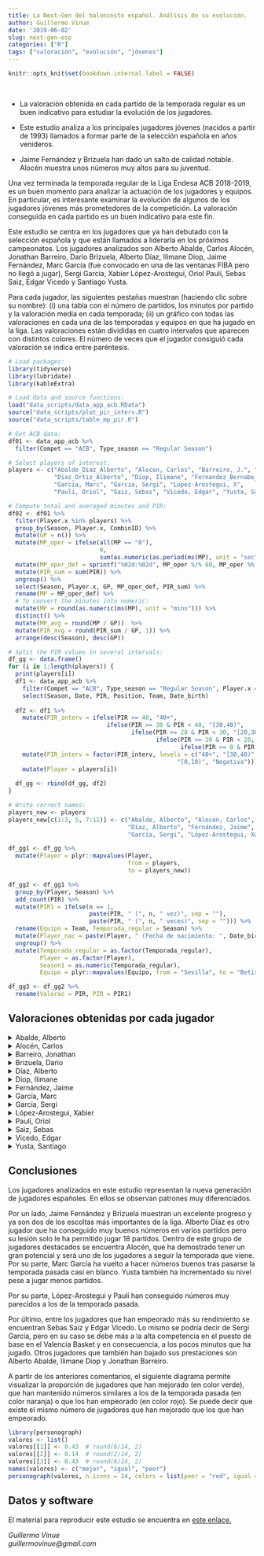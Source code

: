 ```yaml
---
title: La Next-Gen del baloncesto español. Análisis de su evolución.
author: Guillermo Vinue
date: '2019-06-02'
slug: next-gen-esp
categories: ["R"]
tags: ["valoración", "evolución", "jóvenes"]
---
```


```r
knitr::opts_knit$set(bookdown.internal.label = FALSE)
```

<br>

* La valoración obtenida en cada partido de la temporada regular es un buen indicativo para estudiar la evolución de los jugadores. 

* Este estudio analiza a los principales jugadores jóvenes (nacidos a partir de 1993) llamados a formar parte de la selección española en años venideros.

* Jaime Fernández y Brizuela han dado un salto de calidad notable. Alocén muestra unos números muy altos para su juventud.

Una vez terminada la temporada regular de la Liga Endesa ACB 2018-2019, es un buen momento para analizar la actuación de los jugadores y equipos. En particular, es interesante examinar la evolución de algunos de los jugadores jóvenes más prometedores de la competición. La valoración conseguida en cada partido es un buen indicativo para este fin. 

Este estudio se centra en los jugadores que ya han debutado con la selección española y que están llamados a liderarla en los próximos campeonatos. Los jugadores analizados son Alberto Abalde, Carlos Alocén, Jonathan Barreiro, Dario Brizuela, Alberto Díaz, Ilimane Diop, Jaime Fernández, Marc García (fue convocado en una de las ventanas FIBA pero no llegó a jugar), Sergi García, Xabier López-Arostegui, Oriol Paulí, Sebas Saiz, Edgar Vicedo y Santiago Yusta.

Para cada jugador, las siguientes pestañas muestran (haciendo clic sobre su nombre): (i) una tabla con el número de partidos, los minutos por partido y la valoración media en cada temporada; (ii) un gráfico con todas las valoraciones en cada una de las temporadas y equipos en que ha jugado en la liga. Las valoraciones están divididas en cuatro intervalos que aparecen con distintos colores. El número de veces que el jugador consiguió cada valoración se indica entre paréntesis. 

```r
# Load packages:
library(tidyverse)
library(lubridate)
library(kableExtra)
```

```r
# Load data and source functions:
load("data_scripts/data_app_acb.RData")
source("data_scripts/plot_pir_interv.R")
source("data_scripts/table_mp_pir.R")
```

```r
# Get ACB data:
df01 <- data_app_acb %>% 
  filter(Compet == "ACB", Type_season == "Regular Season")

# Select players of interest:
players <- c("Abalde_Diaz_Alberto", "Alocen, Carlos", "Barreiro, J.", "Brizuela, Dario", 
             "Diaz_Ortiz_Alberto", "Diop, Ilimane", "Fernandez_Bernabe_Jaime",
             "Garcia, Marc", "Garcia, Sergi", "Lopez-Arostegui, X",
             "Pauli, Oriol", "Saiz, Sebas", "Vicedo, Edgar", "Yusta, Santiago")

# Compute total and averaged minutes and PIR:
df02 <- df01 %>% 
  filter(Player.x %in% players) %>%
  group_by(Season, Player.x, CombinID) %>%
  mutate(GP = n()) %>%
  mutate(MP_oper = ifelse(all(MP == "0"), 
                          0,
                          sum(as.numeric(as.period(ms(MP), unit = "sec")), na.rm = TRUE))) %>%
  mutate(MP_oper_def = sprintf("%02d:%02d", MP_oper %/% 60, MP_oper %% 60)) %>%
  mutate(PIR_sum = sum(PIR)) %>%
  ungroup() %>%
  select(Season, Player.x, GP, MP_oper_def, PIR_sum) %>%
  rename(MP = MP_oper_def) %>%
  # To convert the minutes into numeric:
  mutate(MP = round(as.numeric(ms(MP), unit = "mins"))) %>%
  distinct() %>%
  mutate(MP_avg = round(MP / GP))  %>%
  mutate(PIR_avg = round(PIR_sum / GP, 1)) %>% 
  arrange(desc(Season), desc(GP))
```

```r
# Split the PIR values in several intervals:
df_gg <- data.frame()
for (i in 1:length(players)) {
  print(players[i])
  df1 <- data_app_acb %>%
    filter(Compet == "ACB", Type_season == "Regular Season", Player.x == players[i]) %>%
    select(Season, Date, PIR, Position, Team, Date_birth) 
  
  df2 <- df1 %>%
    mutate(PIR_interv = ifelse(PIR >= 40, "40+", 
                            ifelse(PIR >= 30 & PIR < 40, "[30,40)",
                                   ifelse(PIR >= 20 & PIR < 30, "[20,30)",
                                          ifelse(PIR >= 10 & PIR < 20, "[10,20)",
                                                 ifelse(PIR >= 0 & PIR < 10, "[0,10)", "Negativa")))))) %>%
    mutate(PIR_interv = factor(PIR_interv, levels = c("40+", "[30,40)", "[20,30)", "[10,20)", 
                                                "[0,10)", "Negativa"))) %>%
    mutate(Player = players[i])
  
  df_gg <- rbind(df_gg, df2)
}

# Write correct names:
players_new <- players
players_new[c(1:3, 5, 7:11)] <- c("Abalde, Alberto", "Alocén, Carlos", "Barreiro, Jonathan", 
                                  "Díaz, Alberto", "Fernández, Jaime", "García, Marc", 
                                  "García, Sergi", "López-Arostegui, Xabier", "Paulí, Oriol")

df_gg1 <- df_gg %>%
  mutate(Player = plyr::mapvalues(Player, 
                                  from = players,
                                  to = players_new))

df_gg2 <- df_gg1 %>%
  group_by(Player, Season) %>%
  add_count(PIR) %>%
  mutate(PIR1 = ifelse(n == 1, 
                       paste(PIR, " (", n, " vez)", sep = ""),
                       paste(PIR, " (", n, " veces)", sep = ""))) %>%
  rename(Equipo = Team, Temporada_regular = Season) %>%
  mutate(Player_nac = paste(Player, " (Fecha de nacimiento: ", Date_birth, ")", sep = "")) %>%
  ungroup() %>%
  mutate(Temporada_regular = as.factor(Temporada_regular), 
         Player = as.factor(Player),
         Season1 = as.numeric(Temporada_regular),
         Equipo = plyr::mapvalues(Equipo, from = "Sevilla", to = "Betis")) 

df_gg3 <- df_gg2 %>%
  rename(Valorac = PIR, PIR = PIR1)
```

## Valoraciones obtenidas por cada jugador 

<details><summary>Abalde, Alberto</summary>
<p>

```r
tab1 <- table_mp_pir(df02, players[1])
kable(tab1, format = "html", caption = "") %>% kable_styling(full_width = FALSE, font_size = 13) 
```

```r
plot_pir_interv(df_gg3, players_new[1])
```

Alberto Abalde ha jugado 27 partidos de la temporada regular 2018-2019 en los que ha promediado 18 minutos por encuentro. Sus minutos y valoración por partido han descendido respecto a las dos temporadas anteriores. En el gráfico con sus valoraciones, se observa cómo Abalde ha bajado sus prestaciones. En la temporada 2016-2017, jugando en el Joventut de Badalona, el jugador gallego consiguió valorar al menos 14 en 10 partidos, con un tope de 26. En la 2017-2018, en su primera temporada con el Valencia Basket solo superó los 14 de valoración en 5 ocasiones. Y en lo que respecta a la 2018-2019, solo ha superado los 14 en 3 partidos. En ninguna de las dos últimas campañas ha logrado llegar a los 20 créditos de valoración. Por otro lado, durante esta campaña ha valorado negativamente en cuatro partidos, su segunda peor marca tras la temporada 2014-2015.

</p>
</details>

<details><summary>Alocén, Carlos</summary>
<p>

```r
tab2 <- table_mp_pir(df02, players[2])
kable(tab2, format = "html", caption = "") %>% kable_styling(full_width = FALSE)
```

```r
plot_pir_interv(df_gg3, players_new[2])
```

Carlos Alocén ha jugado 32 partidos de la temporada regular 2018-2019 en los que ha promediado 15 minutos por encuentro. Alocén, de 18 años, es el jugador más joven de los incluidos en este estudio. Pese a ello, ha logrado números muy meritorios que muestran un importante salto de calidad. Hasta en cuatro partidos ha valorado 14 o más, llegando a los 21 en una ocasión. Sin embargo, su inexperiencia todavía le hace ser un poco irregular y hasta en 5 partidos ha obtenido una valoración negativa. 

</p>
</details>

<details><summary>Barreiro, Jonathan</summary>
<p>

```r
tab3 <- table_mp_pir(df02, players[3])
kable(tab3, format = "html", caption = "") %>% kable_styling(full_width = FALSE, font_size = 16)
```

```r
plot_pir_interv(df_gg3, players_new[3])
```

Jonathan Barreiro ha jugado 32 partidos de la temporada regular 2018-2019 en los que ha promediado 16 minutos por encuentro, números similares a los de la temporada pasada. Su valoración media ha bajado. En la temporada 2017-2018, Barreiro consiguió llegar a los 10 de valoración en 5 partidos y solo valoró negativo en 2 ocasiones (en contraposición a las 9 de la 2016-2017). Sin embargo, sus números esta temporada en general han descendido. Pese a que de nuevo ha logrado al menos 10 de valoración en 5 partidos, obtuvo una puntuación negativa en 10 ocasiones, lo que es su peor registro hasta la fecha.
</p>
</details>

<details><summary>Brizuela, Dario</summary>
<p>
```r
tab4 <- table_mp_pir(df02, players[4])
kable(tab4, format = "html", caption = "") %>% kable_styling(full_width = FALSE, font_size = 11)
```

```r
plot_pir_interv(df_gg3, players_new[4])
```

Dario Brizuela ha jugado 30 partidos de la temporada regular 2018-2019 en los que ha promediado 24 minutos por encuentro, más que nunca en su carrera. Su gráfico de valoraciones demuestra su notable progreso. Brizuela ya dejó alguna muestra de su potencial al valorar 33 en un partido de la 2015-2016 o 26 en otro partido de la temporada pasada. Pero es esta temporada en la que sus números se han disparado. Ha conseguido valorar 18 o más en 8 partidos con un máximo de 30. Por primera vez en su carrera no ha valorado negativo en ningún partido.
</p>
</details>

<details><summary>Díaz, Alberto</summary>
<p>
```r
tab5 <- table_mp_pir(df02, players[5])
kable(tab5, format = "html", caption = "") %>% kable_styling(full_width = FALSE, font_size = 11)
```

```r
plot_pir_interv(df_gg3, players_new[5])
```

A causa de una lesión, Alberto Díaz solo ha podido jugar 18 partidos de la temporada regular 2018-2019 en los que ha promediado 17 minutos por encuentro. Es de destacar que en las cuatro anteriores temporadas solo se había perdido dos partidos. Según el gráfico, desde su vuelta al Unicaja en la 2015-2016, el jugador malagueño presenta números relevantes, llegando a los 14 créditos en varios partidos. Pero es esta temporada en la que se observa un paso adelante. Por primera vez con el Unicaja ha superado los 20 de valoración, igualando su mejor marca (22) que obtuvo con el Fuenlabrada. Además, no ha valorado negativo en ninguna ocasión. 
</p>
</details>

<details><summary>Diop, Ilimane</summary>
<p>
```r
tab6 <- table_mp_pir(df02, players[6])
kable(tab6, format = "html", caption = "") %>% kable_styling(full_width = FALSE, font_size = 13)
```

```r
plot_pir_interv(df_gg3, players_new[6])
```

Por primera vez en su carrera, Ilmane Diop ha jugado todos los partidos de la temporada regular, en los que ha promediado 14 minutos por encuentro, en línea con las tres temporadas anteriores. Sus números mejoraron la temporada pasada en la que por primera vez consiguió valorar más de 20. En cambio, sus números han empeorado esta campaña. Pese a que ha conseguido su récord de valoración con 25, hasta en 7 partidos ha valorado negativo.
</p>
</details>

<details><summary>Fernández, Jaime</summary>
<p>
```r
tab7 <- table_mp_pir(df02, players[7])
kable(tab7, format = "html", caption = "") %>% kable_styling(full_width = FALSE, font_size = 11)
```

```r
plot_pir_interv(df_gg3, players_new[7], text_label = 2)
```

Jaime Fernández ha jugado 28 partidos de la temporada regular 2018-2019 en los que ha promediado 24 minutos por encuentro. Estuvo 8 semanas de baja por una lesión. Pese a ello, se observa claramente que el jugador madrileño ha experimentado un gran progreso en las dos últimas temporadas, en las que ha conseguido alcanzar al menos 17 de valoración en numerosas ocasiones. La temporada pasada lo hizo 10 veces con el Andorra (5 de ellas valorando 20 o más) y esta temporada con el Unicaja no solo lo ha vuelto a conseguir en 10 partidos, sino que ha logrado superar los 30 de valoración en 3 de ellos. Hasta el momento de su lesión en los cuartos de final de la Copa del Rey, era el único jugador de la liga junto a Will Thomas y Colton Iverson que había sido capaz de hacer 30 de valoración en 3 ocasiones.
</p>
</details>

<details><summary>García, Marc</summary>
<p>
```r
tab8 <- table_mp_pir(df02, players[8])
kable(tab8, format = "html", caption = "") %>% kable_styling(full_width = FALSE, font_size = 15)
```

```r
plot_pir_interv(df_gg3, players_new[8])
```

Marc García ha jugado 29 partidos de la temporada regular 2018-2019 en los que ha promediado 14 minutos por encuentro y ha conseguido su mejor valoración media. En el gráfico se observa que ha mejorado sus números respecto a las dos temporadas en las que participó activamente en la liga (en la 2017-2018 pertenecía al equipo del FC Barcelona Lassa B de la LEB Oro). En la 2018-2019 ha conseguido valorar 12 o más en 8 partidos con un tope de 23 (y cuatro veces ha llegado a 20). En toda su carrera solo había conseguido superar los 9 de valoración en un partido durante la temporada en la que jugó en el Real Betis Energía Plus.
</p>
</details>

<details><summary>García, Sergi</summary>
<p>
```r
tab9 <- table_mp_pir(df02, players[9])
kable(tab9, format = "html", caption = "") %>% kable_styling(full_width = FALSE, font_size = 13)
```

```r
plot_pir_interv(df_gg3, players_new[9])
```

Sergi García ha jugado 23 partidos de la temporada regular 2018-2019 en los que ha promediado 9 minutos por encuentro. En el gráfico se observa con nitidez que el jugador balear ha visto frenada su progresión esta temporada. En las dos anteriores temporadas jugando con el Tecnyconta Zaragoza había conseguido valoraciones altas, superando los 15 créditos en varias ocasiones con un máximo de 24 (aunque hasta en 6 partidos hizo una valoración negativa). Por el contrario, esta temporada apenas ha gozado de oportunidades en el Valencia Basket y los partidos en los que ha jugado solo consiguió superar los 7 de valoración en tres partidos. En cambio, en dos de los últimos partidos que ha jugado con el Manresa ha hecho 10 y 16 de valoración.
</p>
</details>

<details><summary>López-Arostegui, Xabier</summary>
<p>
```r
tab10 <- table_mp_pir(df02, players[10])
kable(tab10, format = "html", caption = "") %>% kable_styling(full_width = FALSE)
```

```r
plot_pir_interv(df_gg3, players_new[10])
```

Xabier López-Arostegui ha jugado 33 partidos de la temporada regular 2018-2019 en los que ha promediado 18 minutos por encuentro y 5.5 de valoración, números muy similares a la temporada pasada, lo cual también se aprecia en su gráfico. Sus valoraciones más altas sí que son un poco peores, ya que ha hecho 9 o más de valoración en 8 partidos, por los 12 de la 2017-2018, pero a su favor se observa que ha conseguido reducir los partidos con valoración negativa.
</p>
</details>

<details><summary>Paulí, Oriol</summary>
<p>
```r
tab11 <- table_mp_pir(df02, players[11])
kable(tab11, format = "html", caption = "") %>% kable_styling(full_width = FALSE, font_size = 15)
```

```r
plot_pir_interv(df_gg3, players_new[11])
```

Por primera vez en su carrera, Oriol Paulí ha jugado todos los partidos de la temporada regular, en los que ha promediado 14 minutos por encuentro. Su valoración media ha sido la misma que la temporada pasada, pero en el gráfico se observa un ligero crecimiento en su juego ya que esta temporada ha conseguido sus tres mejores valoraciones en toda su carrera con 22, 19 y 18. Sin embargo, su cuarta mejor valoración ha sido 11, lo que indica todavía cierta irregularidad en su juego. En cuatro partidos su valoración fue 0 y en otros tres, negativa.
</p>
</details>

<details><summary>Saiz, Sebas</summary>
<p>
```r
tab12 <- table_mp_pir(df02, players[12])
kable(tab12, format = "html", caption = "") %>% kable_styling(full_width = FALSE)
```

```r
plot_pir_interv(df_gg3, players_new[12])
```

Sebas Saiz ha jugado 32 partidos de la temporada regular 2018-2019 en los que ha promediado 12 minutos y 4.3 créditos de valoración por encuentro. El jugador madrileño ha empeorado claramente sus números, seguramente perjudicado por la manera de atacar del Tenerife, que está muy enfocada a terminar sus posesiones con un tiro de tres y no jugar demasiado por dentro con sus pívots. A diferencia de su temporada en el Burgos, en la que consiguió al menos 17 de valoración en 8 encuentros, esta temporada Sebas Saiz solo ha superado los 15 dos veces. Además ha valorado negativo en 8 partidos. 
</p>
</details>

<details><summary>Vicedo, Edgar</summary>
<p>
```r
tab13 <- table_mp_pir(df02, players[13])
kable(tab13, format = "html", caption = "") %>% kable_styling(full_width = FALSE, font_size = 12)
```

```r
plot_pir_interv(df_gg3, players_new[13])
```

Edgar Vicedo ha jugado todos los partidos de la temporada regular por vez primera en su trayectoria, en los que ha promediado 12 minutos y 2.9 de valoración por encuentro, lo que muestra un claro descenso en sus prestaciones. Vicedo había conseguido números muy buenos la pasada temporada, en la que superó los 16 de valoración en 6 partidos, consiguiendo los 23 en uno de ellos. Esta tendencia positiva se ha detenido esta campaña. Solo ha superado los 9 de valoración en 2 partidos y hasta en 8 ocasiones ha valorado negativo.
</p>
</details>

<details><summary>Yusta, Santiago</summary>
<p>
```r
tab14 <- table_mp_pir(df02, players[14])
kable(tab14, format = "html", caption = "") %>% kable_styling(full_width = FALSE, font_size = 13)
```

```r
plot_pir_interv(df_gg3, players_new[14])
```

Santiago Yusta ha jugado 20 partidos de la temporada regular 2018-2019 en los que ha promediado 16 minutos por encuentro (ha jugado menos partidos, pero su promedio en minutos es el más alto hasta la fecha y ha conseguido su mejor media de valoración). En el gráfico se aprecia que sus números son similares en sus últimas cuatro temporadas. La única diferencia es que esta temporada no ha conseguido llegar a los 20 en ningún partido. Sin embargo, ha reducido sus valoraciones negativas a solo dos encuentros. La temporada pasada valoró negativo hasta en 6 ocasiones, llegando incluso a dos -5.
</p>
</details>


## Conclusiones

Los jugadores analizados en este estudio representan la nueva generación de jugadores españoles. En ellos se observan patrones muy diferenciados.

Por un lado, Jaime Fernández y Brizuela muestran un excelente progreso y ya son dos de los escoltas más importantes de la liga. Alberto Díaz es otro jugador que ha conseguido muy buenos números en varios partidos pero su lesión solo le ha permitido jugar 18 partidos. Dentro de este grupo de jugadores destacados se encuentra Alocén, que ha demostrado tener un gran potencial y será uno de los jugadores a seguir la temporada que viene. Por su parte, Marc García ha vuelto a hacer números buenos tras pasarse la temporada pasada casi en blanco. Yusta también ha incrementado su nivel pese a jugar menos partidos.

Por su parte, López-Arostegui y Paulí han conseguido números muy parecidos a los de la temporada pasada.

Por último, entre los jugadores que han empeorado más su rendimiento se encuentran Sebas Saiz y Edgar Vicedo. Lo mismo se podría decir de Sergi García, pero en su caso se debe más a la alta competencia en el puesto de base en el Valencia Basket y en consecuencia, a los pocos minutos que ha jugado. Otros jugadores que también han bajado sus prestaciones son Alberto Abalde, Ilimane Diop y Jonathan Barreiro.

A partir de los anteriores comentarios, el siguiente diagrama permite visualizar la proporción de jugadores que han mejorado (en color verde), que han mantenido números similares a los de la temporada pasada (en color naranja) o que los han empeorado (en color rojo). Se puede decir que existe el mismo número de jugadores que han mejorado que los que han empeorado.

```r
library(personograph)
valores <- list()
valores[[1]] <- 0.43  # round(6/14, 2)
valores[[2]] <- 0.14  # round(2/14, 2)
valores[[3]] <- 0.43  # round(6/14, 2)
names(valores) <- c("mejor", "igual", "peor")
personograph(valores, n.icons = 14, colors = list(peor = "red", igual = "orange", mejor = "lightgreen"), draw.legend = TRUE, fig.cap = "", icon.style = 3)
```

## Datos y software

El material para reproducir este estudio se encuentra en [este enlace.](https://github.com/guivivi/sportsandvisualdata/tree/master/content/post/data_scripts)

*Guillermo Vinue*\
*guillermovinue@gmail.com*